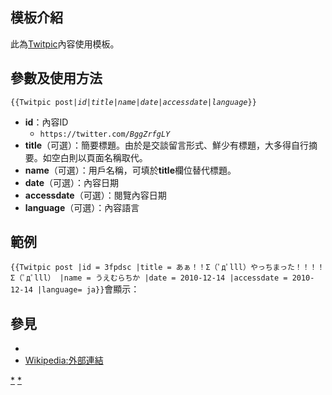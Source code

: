 <includeonly><!-- 在這裡加入模板的保護標識 --></includeonly><noinclude>{{Documentation subpage}}</noinclude>
<!-- 在本行下編輯模板說明 -->
== 模板介紹 ==
此為[[Twitpic]]內容使用模板。

== 參數及使用方法 ==
<tt><nowiki>{{Twitpic post|</nowiki>''id''|''title''|''name''|''date''|''accessdate''|''language''<nowiki>}}</nowiki></tt>

* '''id'''：內容ID 
**<tt><nowiki>https://twitter.com/</nowiki>''BggZrfgLY''</tt>
* '''title'''（可選）：簡要標題。由於是交談留言形式、鮮少有標題，大多得自行摘要。如空白則以頁面名稱取代。
* '''name'''（可選）：用戶名稱，可填於'''title'''欄位替代標題。
* '''date'''（可選）：內容日期
* '''accessdate'''（可選）：閱覽內容日期
* '''language'''（可選）：內容語言

== 範例 ==
<tt><nowiki>{{Twitpic post |id = 3fpdsc |title = あぁ！！Σ（ﾟдﾟlll）やっちまった！！！！Σ（ﾟдﾟlll）  |name = うえむらちか |date = 2010-12-14 |accessdate = 2010-12-14 |language= ja}}</nowiki> </tt>會顯示：

{{Twitpic post |id = 3fpdsc |title = あぁ！！Σ（ﾟдﾟlll）やっちまった！！！！Σ（ﾟдﾟlll）  |name = うえむらちか |date = 2010-12-14 |accessdate = 2010-12-14 |language= ja}}

== 參見 ==
* {{tl|Twitpic}}
* [[Wikipedia:外部連結]]

<includeonly>
{{DEFAULTSORT:{{PAGENAME}}}}
[[Category:社交网络链接模板|*]]
[[Category:Twitter|*]]
</includeonly>